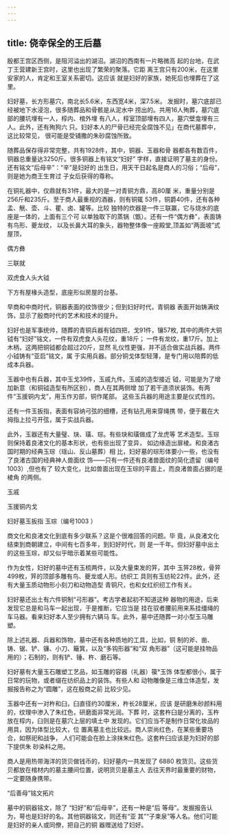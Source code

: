 ```yaml
---
---
---
```

title: 侥幸保全的王后墓
---



殷都王宫区西侧，是阻河溢出的湖沼。湖沼的西南有一片略微高 起的台地，在武丁王营建新王宫时，这里也出现了繁荣的聚落。它距 离王宫只有200米，在这里安家的人，肯定和王室关系密切。这应该 就是妇好的家族，她死后也埋葬在了这里。

妇好墓，长方形墓穴，南北长5.6米，东西宽4米，深7.5米。 发掘时，墓穴底部已经被地下水浸泡，很多随葬品和骨骸是从泥水中 捞出的。共用16人殉葬，墓穴底部的腰坑埋有一人，椁内、棺外埋 有八人，椁室顶部埋有四人，墓穴壁龛埋有三人。此外，还有殉狗六 只。妇好本人的尸骨已经完全腐蚀不见」在商代墓葬中，这比较常见， 很可能是受铺撒的朱砂腐蚀所致。

随葬品保存得非常完整，共有1928件，其中，铜器、玉器和骨 器都各有数百件，铜器总重量达3250斤。很多铜器上有铭文“妇好” 字样，直接证明了墓主的身份。还有铭文“后母辛”：“辛”是妇好的 出生日，用天干日起名是商人的习俗；“后母”，则是她为商王生育过 子女后获得的尊称。

在铜礼器中，仅鼎就有31件，最大的是一对青铜方鼎，高80厘 米，重量分别是256斤和235斤。至于商人最重视的酒器，则有铜辄 53件，铜爵40件，还有各种孟、觥、壶、斗、瞿、卤、罐等。比较 独特的炊器是一件三联赢，它与烧水的底座是一体的，上面有三个可 以单独取下的蒸锅（甑）。还有一件“偶方彝”，表面铸有鸟形、夔龙纹， 以及长鼻大耳的象头，器物整体像一座殿堂,顶盖如“两面坡”式屋顶，



偶方彝

三联就



双虎食人头大钺

下方有屋椽头造型，底座形似房屋的台基。

早商和中商时代，铜器表面的纹饰很少；但到妇好时代，青铜器 表面开始铸满纹饰，显示了殷商时代的艺术和技术的提升。

妇好也是军事统帅，随葬的青铜兵器有钺四把，戈91件，镶57枚, 其中的两件大铜钺有“妇好”铭文，一件有双虎食人头花纹，重18斤； 一件有龙纹，重17斤。加上木柄，这两把铜钺都会超过20斤，显然 礼仪性更强，并不适合做实战兵器。两件小钺铸有“亚启”铭文，属 于实用兵器。部分铜戈体型轻薄，是专门用以陪葬的低成本兵器。

玉器中也有兵器，其中玉戈39件，玉戚九件。玉戚的造型接近 钺，可能是为了增加新意（和铜钺造型有所区别），商人在其两侧增 加了若干道须状装饰。有两件“玉援铜内戈”，用玉作刃部，铜作尾部。 这些玉兵器的用途主要是仪式性的。

还有一件玉扳指，表面有容纳弓弦的细槽，还有钻孔用来穿绳携 带，便于戴在大拇指上拉弓开弦，属于实战兵器。

此外，玉器还有大量璧、玦、璜、琮。有些玦和璜做成了龙虎等 艺术造型。玉琮则保持着良渚文化的基本形状，也有些出现了变异， 如边缘造出扉棱。和良渚古国时期的经典玉琮（瑶山、反山墓葬）相 比，妇好墓的琮形体要小一些，也没有了良渚古国的经典神人兽面纹 饰——只有一件还有良渚兽面纹的简化遗留（编号1003）,但也有了 较大变化，比如兽面出现在玉琮的平面上，而良渚兽面占据的是棱角 的两侧。



玉戚



玉援铜内戈



妇好墓玉扳指 玉琮（编号1003 ）

商文化和良渚文化到底有多少联系？这是个很难回答的问题。毕 竟，从良渚文化结束到商朝建立，中间有七百多年，到妇好时代，则 是一千年。但妇好墓中出土的这些玉琮，却又似乎暗示着某些可能性。

作为女性，妇好的墓中还有玉梳两件，以及大量束发的笄，其中 玉笄28枚，骨笄499枚，笄的顶部多雕有鸟、夔龙或人形。纺织工 具则有玉纺轮22件。此外，还有大量玉质动物形小刻刀和动物造型 青铜尺，也和女红织纫工作有关。

妇好墓还出土有六件铜制“弓形器”。考古学者起初不知道这种 器物的用途，后来发现它总是和马车一起出现，于是推断，它应当是 挂在驭者腰前用来系挂缰绳的车马器。看来妇好本人至少拥有六辆马 车。此外，墓中还随葬一对小型玉马雕塑。

除上述礼器、兵器和饰物，墓中还有各种质地的工具，比如，铜 制的斧、凿、铸、锯、铲、镰、小刀、簸箕，以及“多钩形器”和“双 角形器”（这可能是挂物品用的）；石制的，则有铲、锤、杵、磨石等。

妇好墓有大量玉石雕塑工艺品，如玉雕的容器（礼器）篌°玉饰 体型都很小，属于日常的玩物，或者缀在纺织品上的装饰。有些人和 动物雕像是三维立体造型，发掘报告称之为“圆雕”，这在殷商之前 比较少见。

玉器中还有一对杵和臼，臼直径约30厘米，杵长28厘米，应该 是研磨朱砂颜料用的，纹理中渗入了朱红色，研磨面非常光润。下葬 时，这套杵臼是分离的，玉杵放在椁内，臼则是在墓穴上层的填土中 发现的。它们应当不是制作日常化妆品的用具，因为体型比较大，位 置离墓主也比较远。商人崇尚红色，在某些重要场合，如祭祀和战争， 人们可能会在脸上涂抹朱红色。这套杵臼应该是为妇好的部下提供朱 砂染料之用。

商人是用热带海洋的货贝做钱币的，妇好墓内一共发现了 6880 枚货贝。这些货贝都放在棺材内的墓主腰间位置，说明货贝是墓主人 去往天界时最重要的财物，一定要随身携带。



“后善母”铭文拓片

墓中的铜器铭文，除了 “妇好”和“后母辛”，还有一种是“后 等母”。发掘报告认为，萼也是妇好的名。其他铜器铭文，则还有“亚 其”“子束泉”等人名。他们可能是妇好的亲人或同僚，把自己的铜 器赠送给了妇好。